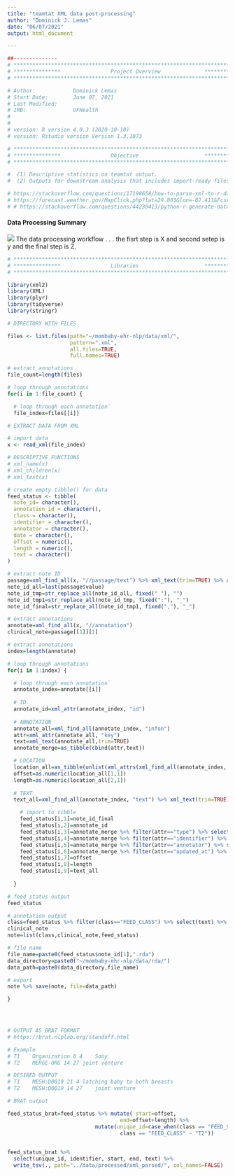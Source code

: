 ```yaml
---
title: "teamtat XML data post-processing"
author: "Dominick J. Lemas"
date: "06/07/2021"
output: html_document

---
```


```r
##-------------- 
# **************************************************************************** #
# ***************                Project Overview              *************** #
# **************************************************************************** #

# Author:            Dominick Lemas 
# Start Date:        June 07, 2021 
# Last Modified:      
# IRB:               UFHealth  
#                    
#
# version: R version 4.0.3 (2020-10-10)
# version: Rstudio version Version 1.3.1073 

# **************************************************************************** #
# ***************                Objective                     *************** #
# **************************************************************************** #

#  (1) Descriptive statistics on teamtat output. 
#  (2) Outputs for downstream analysis that includes import-ready files for CLAMP. 

# https://stackoverflow.com/questions/17198658/how-to-parse-xml-to-r-data-frame
# https://forecast.weather.gov/MapClick.php?lat=29.803&lon=-82.411&FcstType=digitalDWML
# # https://stackoverflow.com/questions/44230413/python-r-generate-dataframe-from-xml-when-not-all-nodes-contain-all-variables

```

#### __Data Processing Summary__
![](dataprocessing_workflow.png)
The data processing workflow . . . 
the fisrt step is X and second setep is y and the final step is Z. 

```r

# **************************************************************************** #
# ***************                Libraries                     *************** #
# **************************************************************************** #

library(xml2)
library(XML) 
library(plyr)
library(tidyverse)
library(stringr)

```

```r

# DIRECTORY WITH FILES

files <- list.files(path="~/mombaby-ehr-nlp/data/xml/", 
                    pattern=".xml", 
                    all.files=TRUE,
                    full.names=TRUE)

```

```r

# extract annotations
file_count=length(files)

# loop through annotations
for(i in 1:file_count) {

  # loop through each annotation`
  file_index=files[[i]]

# EXTRACT DATA FROM XML

# import data
x <- read_xml(file_index)

# DESCRIPTIVE FUNCTIONS
# xml_name(x)
# xml_children(x)
# xml_text(x)

# create empty tibble() for data
feed_status <- tibble(
  note_id= character(),
  annotation_id = character(),
  class = character(),
  identifier = character(),
  annotator = character(),
  date = character(),
  offset = numeric(),
  length = numeric(),
  text = character()
)

# extract note ID
passage=xml_find_all(x, "//passage/text") %>% xml_text(trim=TRUE) %>% as_tibble()
note_id_all=last(passage$value)
note_id_tmp=str_replace_all(note_id_all, fixed(" "), "") 
note_id_tmp1=str_replace_all(note_id_tmp, fixed(":"), "_")
note_id_final=str_replace_all(note_id_tmp1, fixed(","), "_")

# extract annotations
annotate=xml_find_all(x, "//annotation")
clinical_note=passage[[1]][1]

# extract annotations
index=length(annotate)

# loop through annotations
for(i in 1:index) {

  # loop through each annotation`
  annotate_index=annotate[[i]]
  
  # ID
  annotate_id=xml_attr(annotate_index, "id")
  
  # ANNOTATION
  annotate_all=xml_find_all(annotate_index, "infon")
  attr=xml_attr(annotate_all, "key")
  text=xml_text(annotate_all,trim=TRUE)
  annotate_merge=as_tibble(cbind(attr,text))

  # LOCATION
  location_all=as_tibble(unlist(xml_attrs(xml_find_all(annotate_index, "location"))))
  offset=as.numeric(location_all[1,1])
  length=as.numeric(location_all[2,1])
  
  # TEXT
  text_all=xml_find_all(annotate_index, "text") %>% xml_text(trim=TRUE)

    # import to tibble
    feed_status[i,1]=note_id_final
    feed_status[i,2]=annotate_id
    feed_status[i,3]=annotate_merge %>% filter(attr=="type") %>% select(text)
    feed_status[i,4]=annotate_merge %>% filter(attr=="identifier") %>% select(text)
    feed_status[i,5]=annotate_merge %>% filter(attr=="annotator") %>% select(text)
    feed_status[i,6]=annotate_merge %>% filter(attr=="updated_at") %>% select(text)
    feed_status[i,7]=offset 
    feed_status[i,8]=length
    feed_status[i,9]=text_all
   
  }

# feed_status output
feed_status

# annotation output
class=feed_status %>% filter(class=="FEED_CLASS") %>% select(text) %>% rename(., class = text)
clinical_note
note=list(class,clinical_note,feed_status)

# file name
file_name=paste0(feed_status$note_id[1],".rda")
data_directory=paste0("~/mombaby-ehr-nlp/data/rda/") 
data_path=paste0(data_directory,file_name)

# export
note %>% save(note, file=data_path)

}


                              
```

```r

# OUTPUT AS BRAT FORMAT
# https://brat.nlplab.org/standoff.html

# Example
# T1	Organization 0 4	Sony
# T2	MERGE-ORG 14 27	joint venture

# DESIRED OUTPUT
# T1	MESH:D0019 21 4	latching baby to both breasts
# T2	MESH:D0019 14 27	joint venture

# BRAT output

feed_status_brat=feed_status %>% mutate( start=offset, 
                                    end=offset+length) %>%
                            mutate(unique_id=case_when(class == "FEED_STATUS" ~ "T1",
                                    class == "FEED_CLASS" ~ "T2"))
                                                       

feed_status_brat %>%
  select(unique_id, identifier, start, end, text) %>%
  write_tsv(., path="../data/processed/xml_parsed/", col_names=FALSE)



```


